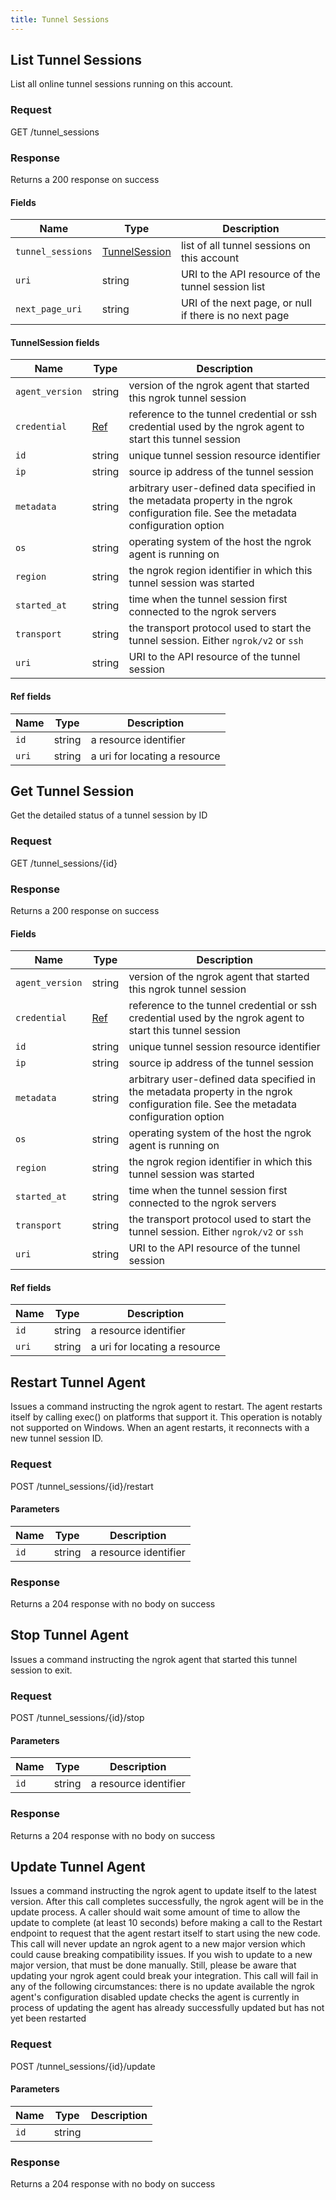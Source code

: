 ```yaml
---
title: Tunnel Sessions
---
```






## List Tunnel Sessions

List all online tunnel sessions running on this account.

### Request

GET /tunnel_sessions

<TunnelSessionsListRequest />

### Response

Returns a 200 response on success

<TunnelSessionsListResponse />

#### Fields

| Name              | Type                                   | Description                                            |
| ----------------- | -------------------------------------- | ------------------------------------------------------ |
| `tunnel_sessions` | [TunnelSession](#tunnelsession-fields) | list of all tunnel sessions on this account            |
| `uri`             | string                                 | URI to the API resource of the tunnel session list     |
| `next_page_uri`   | string                                 | URI of the next page, or null if there is no next page |

#### TunnelSession fields

| Name            | Type               | Description                                                                                                                           |
| --------------- | ------------------ | ------------------------------------------------------------------------------------------------------------------------------------- |
| `agent_version` | string             | version of the ngrok agent that started this ngrok tunnel session                                                                     |
| `credential`    | [Ref](#ref-fields) | reference to the tunnel credential or ssh credential used by the ngrok agent to start this tunnel session                             |
| `id`            | string             | unique tunnel session resource identifier                                                                                             |
| `ip`            | string             | source ip address of the tunnel session                                                                                               |
| `metadata`      | string             | arbitrary user-defined data specified in the metadata property in the ngrok configuration file. See the metadata configuration option |
| `os`            | string             | operating system of the host the ngrok agent is running on                                                                            |
| `region`        | string             | the ngrok region identifier in which this tunnel session was started                                                                  |
| `started_at`    | string             | time when the tunnel session first connected to the ngrok servers                                                                     |
| `transport`     | string             | the transport protocol used to start the tunnel session. Either `ngrok/v2` or `ssh`                                                   |
| `uri`           | string             | URI to the API resource of the tunnel session                                                                                         |

#### Ref fields

| Name  | Type   | Description                   |
| ----- | ------ | ----------------------------- |
| `id`  | string | a resource identifier         |
| `uri` | string | a uri for locating a resource |

## Get Tunnel Session

Get the detailed status of a tunnel session by ID

### Request

GET /tunnel_sessions/\{id\}

<TunnelSessionsGetRequest />

### Response

Returns a 200 response on success

<TunnelSessionsGetResponse />

#### Fields

| Name            | Type               | Description                                                                                                                           |
| --------------- | ------------------ | ------------------------------------------------------------------------------------------------------------------------------------- |
| `agent_version` | string             | version of the ngrok agent that started this ngrok tunnel session                                                                     |
| `credential`    | [Ref](#ref-fields) | reference to the tunnel credential or ssh credential used by the ngrok agent to start this tunnel session                             |
| `id`            | string             | unique tunnel session resource identifier                                                                                             |
| `ip`            | string             | source ip address of the tunnel session                                                                                               |
| `metadata`      | string             | arbitrary user-defined data specified in the metadata property in the ngrok configuration file. See the metadata configuration option |
| `os`            | string             | operating system of the host the ngrok agent is running on                                                                            |
| `region`        | string             | the ngrok region identifier in which this tunnel session was started                                                                  |
| `started_at`    | string             | time when the tunnel session first connected to the ngrok servers                                                                     |
| `transport`     | string             | the transport protocol used to start the tunnel session. Either `ngrok/v2` or `ssh`                                                   |
| `uri`           | string             | URI to the API resource of the tunnel session                                                                                         |

#### Ref fields

| Name  | Type   | Description                   |
| ----- | ------ | ----------------------------- |
| `id`  | string | a resource identifier         |
| `uri` | string | a uri for locating a resource |

## Restart Tunnel Agent

Issues a command instructing the ngrok agent to restart. The agent restarts itself by calling exec() on platforms that support it. This operation is notably not supported on Windows. When an agent restarts, it reconnects with a new tunnel session ID.

### Request

POST /tunnel_sessions/\{id\}/restart

<TunnelSessionsRestartRequest />

#### Parameters

| Name | Type   | Description           |
| ---- | ------ | --------------------- |
| `id` | string | a resource identifier |

### Response

Returns a 204 response with no body on success

## Stop Tunnel Agent

Issues a command instructing the ngrok agent that started this tunnel session to exit.

### Request

POST /tunnel_sessions/\{id\}/stop

<TunnelSessionsStopRequest />

#### Parameters

| Name | Type   | Description           |
| ---- | ------ | --------------------- |
| `id` | string | a resource identifier |

### Response

Returns a 204 response with no body on success

## Update Tunnel Agent

Issues a command instructing the ngrok agent to update itself to the latest version. After this call completes successfully, the ngrok agent will be in the update process. A caller should wait some amount of time to allow the update to complete (at least 10 seconds) before making a call to the Restart endpoint to request that the agent restart itself to start using the new code. This call will never update an ngrok agent to a new major version which could cause breaking compatibility issues. If you wish to update to a new major version, that must be done manually. Still, please be aware that updating your ngrok agent could break your integration. This call will fail in any of the following circumstances: there is no update available the ngrok agent's configuration disabled update checks the agent is currently in process of updating the agent has already successfully updated but has not yet been restarted

### Request

POST /tunnel_sessions/\{id\}/update

<TunnelSessionsUpdateRequest />

#### Parameters

| Name | Type   | Description |
| ---- | ------ | ----------- |
| `id` | string |             |

### Response

Returns a 204 response with no body on success
